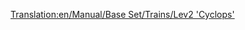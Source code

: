 [[Translation:en/Manual/Base Set/Trains/Lev2 'Cyclops']]
{{fr/Train|Nom='Cyclops' niveau 2
|Image=[[File:en/Lev2cyclops.png]]
|Coût=86 718£ (173 436$)
|Vitesse=450 km/h (281 mph)
|Poids=120 t
|Puissance=12000 cv (8948 kW)
|Entretien=3 557£ (7 114$)
|Conception=2028
|Vie=20
|Capacité=N/A
|Description=
|Réalité=Pas d'équivalent dans la réalité pour ce train. Peut-être dans quelques années, quand le MagLev sera une vraie technologie, trouverez-vous une locomotive MagLev de seconde génération ici.
}}